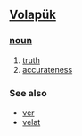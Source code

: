== [[Volapük]] == 
=== [[noun]] === 
# [[truth]]
# [[accurateness]]
=== See also ===
*[[ver]]
*[[velat]]
